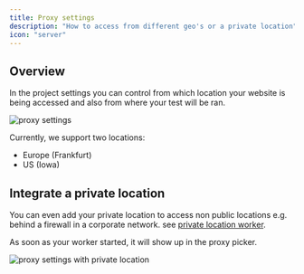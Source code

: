 ```yaml
---
title: Proxy settings
description: "How to access from different geo's or a private location"
icon: "server"
---
```


## Overview

In the project settings you can control from which location your website is being accessed and also
from where your test will be ran.

<Frame caption="proxy settings">
  <img src="/images/proxy/proxy-settings.png" alt="proxy settings" />
</Frame>

Currently, we support two locations:

- Europe (Frankfurt)
- US (Iowa)

## Integrate a private location

You can even add your private location to access non public locations e.g. behind a firewall in a
corporate network. see [private location worker](/proxy/private-location).

As soon as your worker started, it will show up in the proxy picker.

<Frame caption="proxy settings with staging environment">
  <img
    src="/images/proxy/proxy-settings-with-private.png"
    alt="proxy settings with private location"
  />
</Frame>

